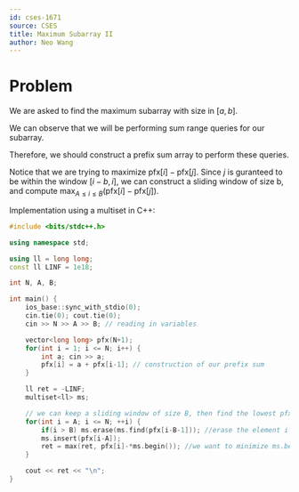 ```yaml
---
id: cses-1671
source: CSES
title: Maximum Subarray II
author: Neo Wang
---
```


# Problem 

We are asked to find the maximum subarray with size in $[a,b]$. 

<Spoiler title="Hint 1">

We can observe that we will be performing sum range queries for our subarray.

Therefore, we should construct a prefix sum array to perform these queries.

</Spoiler>

<Spoiler title="Solution">

Notice that we are trying to maximize $\textrm{pfx}[i] - \textrm{pfx}[j]$. Since $j$ is guranteed to be within the window $[i-b,i]$, we can construct a sliding window of size b, and compute $\max_{A\le i \le B}(\textrm{pfx}[i]-\textrm{pfx}[j])$.

Implementation using a multiset in C++:

```cpp
#include <bits/stdc++.h>

using namespace std;

using ll = long long;
const ll LINF = 1e18;

int N, A, B;

int main() {
    ios_base::sync_with_stdio(0);
    cin.tie(0); cout.tie(0);
    cin >> N >> A >> B; // reading in variables

    vector<long long> pfx(N+1); 
    for(int i = 1; i <= N; i++) {
        int a; cin >> a;
        pfx[i] = a + pfx[i-1]; // construction of our prefix sum
    }

    ll ret = -LINF;
    multiset<ll> ms;

    // we can keep a sliding window of size B, then find the lowest pfx[j] using multiset
    for(int i = A; i <= N; ++i) {
        if(i > B) ms.erase(ms.find(pfx[i-B-1])); //erase the element if size > B
        ms.insert(pfx[i-A]);
        ret = max(ret, pfx[i]-*ms.begin()); //we want to minimize ms.begin() aka pfx[j]
    }

    cout << ret << "\n";
}
```

</Spoiler>
